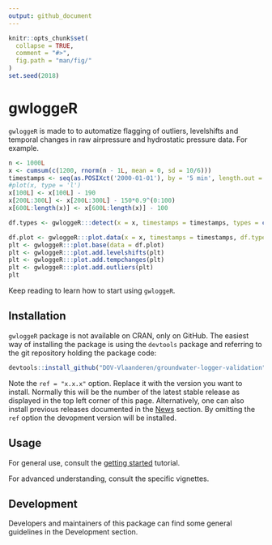 ```yaml
---
output: github_document
---
```


<!-- README.md is generated from README.Rmd. -->

```r
knitr::opts_chunk$set(
  collapse = TRUE,
  comment = "#>",
  fig.path = "man/fig/"
)
set.seed(2018)
```

# gwloggeR

`gwloggeR` is made to to automatize flagging of outliers, levelshifts and temporal changes in raw airpressure and hydrostatic pressure data. For example.

```r
n <- 1000L
x <- cumsum(c(1200, rnorm(n - 1L, mean = 0, sd = 10/6)))
timestamps <- seq(as.POSIXct('2000-01-01'), by = '5 min', length.out = n)
#plot(x, type = 'l')
x[100L] <- x[100L] - 190
x[200L:300L] <- x[200L:300L] - 150*0.9^(0:100)
x[600L:length(x)] <- x[600L:length(x)] - 100

df.types <- gwloggeR:::detect(x = x, timestamps = timestamps, types = c('AO', 'LS', 'TC'))

df.plot <- gwloggeR:::plot.data(x = x, timestamps = timestamps, df.types = df.types)
plt <- gwloggeR:::plot.base(data = df.plot)
plt <- gwloggeR:::plot.add.levelshifts(plt)
plt <- gwloggeR:::plot.add.tempchanges(plt)
plt <- gwloggeR:::plot.add.outliers(plt)
plt
```

Keep reading to learn how to start using `gwloggeR`.

## Installation

`gwloggeR` package is not available on CRAN, only on GitHub. The easiest way of installing the package is using the `devtools` package and referring to the git repository holding the package code:

```r
devtools::install_github("DOV-Vlaanderen/groundwater-logger-validation", subdir = "gwloggeR", ref = "x.x.x")
```

Note the `ref = "x.x.x"` option. Replace it with the version you want to install. Normally this will be the number of the latest stable release as displayed in the top left corner of this page. Alternatively, one can also install previous releases documented in the [News](News.md) section. By omitting the `ref` option the devopment version will be installed.

## Usage

For general use, consult the [getting started](https://dov-vlaanderen.github.io/groundwater-logger-validation/gwloggeR/docs/articles/gwloggeR.html) tutorial.

For advanced understanding, consult the specific vignettes.

## Development

Developers and maintainers of this package can find some general guidelines in the Development section.


